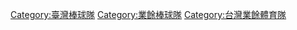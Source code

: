 [[Category:臺灣棒球隊|Category:臺灣棒球隊]]
[[Category:業餘棒球隊|Category:業餘棒球隊]]
[[Category:台灣業餘體育隊|Category:台灣業餘體育隊]]